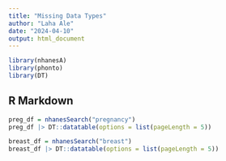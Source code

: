```yaml
---
title: "Missing Data Types"
author: "Laha Ale"
date: "2024-04-10"
output: html_document
---
```


```r
library(nhanesA)
library(phonto)
library(DT)
```

## R Markdown

```r
preg_df = nhanesSearch("pregnancy")
preg_df |> DT::datatable(options = list(pageLength = 5))
```

```r
breast_df = nhanesSearch("breast")
breast_df |> DT::datatable(options = list(pageLength = 5))
```
